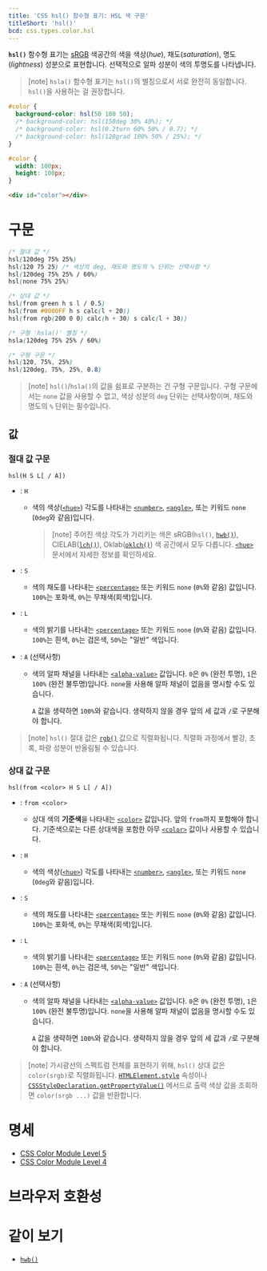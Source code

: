 ```yaml
---
title: 'CSS hsl() 함수형 표기: HSL 색 구문'
titleShort: 'hsl()'
bcd: css.types.color.hsl
---
```


**`hsl()`** 함수형 표기는 [sRGB](https://ko.wikipedia.org/wiki/SRGB) 색공간의 색을 색상(_hue_), 채도(_saturation_), 명도(_lightness_) 성분으로 표현합니다. 선택적으로 알파 성분이 색의 투명도를 나타냅니다.

> [note] `hsla()` 함수형 표기는 `hsl()`의 별칭으로서 서로 완전히 동일합니다. `hsl()`을 사용하는 걸 권장합니다.

```css hidden name=demo
#color {
  background-color: hsl(50 100 50);
  /* background-color: hsl(150deg 30% 40%); */
  /* background-color: hsl(0.2turn 60% 50% / 0.7); */
  /* background-color: hsl(120grad 100% 50% / 25%); */
}
```

```css hidden editable=false name=demo filename=style
#color {
  width: 100px;
  height: 100px;
}
```

```html hidden editable=false name=demo
<div id="color"></div>
```

<LiveExample height={140} lang="css" name="demo" />

# 구문

```css
/* 절대 값 */
hsl(120deg 75% 25%)
hsl(120 75 25) /* 색상의 deg, 채도와 명도의 % 단위는 선택사항 */
hsl(120deg 75% 25% / 60%)
hsl(none 75% 25%)

/* 상대 값 */
hsl(from green h s l / 0.5)
hsl(from #0000FF h s calc(l + 20))
hsl(from rgb(200 0 0) calc(h + 30) s calc(l + 30))

/* 구형 'hsla()' 별칭 */
hsla(120deg 75% 25% / 60%)

/* 구형 구문 */
hsl(120, 75%, 25%)
hsl(120deg, 75%, 25%, 0.8)
```

> [note] `hsl()`/`hsla()`의 값을 쉼표로 구분하는 건 구형 구문입니다. 구형 구문에서는 `none` 값을 사용할 수 없고, 색상 성분의 `deg` 단위는 선택사항이며, 채도와 명도의 `%` 단위는 필수입니다.

## 값

### 절대 값 구문

```
hsl(H S L[ / A])
```

- : `H`

  - 색의 색상([`<hue>`]) 각도를 나타내는 [`<number>`], [`<angle>`], 또는 키워드 `none` (`0deg`와 같음)입니다.

    > [note] 주어진 색상 각도가 가리키는 색은 sRGB(`hsl()`, [`hwb()`]), CIELAB([`lch()`]), Oklab([`oklch()`]) 색 공간에서 모두 다릅니다. [`<hue>`] 문서에서 자세한 정보를 확인하세요.

- : `S`
  - 색의 채도를 나타내는 [`<percentage>`] 또는 키워드 `none` (`0%`와 같음) 값입니다. `100%`는 포화색, `0%`는 무채색(회색)입니다.
- : `L`
  - 색의 밝기를 나타내는 [`<percentage>`] 또는 키워드 `none` (`0%`와 같음) 값입니다. `100%`는 흰색, `0%`는 검은색, `50%`는 "일반" 색입니다.
- : `A` (선택사항)

  - 색의 알파 채널을 나타내는 [`<alpha-value>`] 값입니다. `0`은 `0%` (완전 투명), `1`은 `100%` (완전 불투명)입니다. `none`을 사용해 알파 채널이 없음을 명시할 수도 있습니다.

    `A` 값을 생략하면 `100%`와 같습니다. 생략하지 않을 경우 앞의 세 값과 `/`로 구분해야 합니다.

> [note] `hsl()` 절대 값은 [`rgb()`] 값으로 직렬화됩니다. 직렬화 과정에서 빨강, 초록, 파랑 성분이 반올림될 수 있습니다.

### 상대 값 구문

```
hsl(from <color> H S L[ / A])
```

- : `from <color>`
  - 상대 색의 **기준색**을 나타내는 [`<color>`] 값입니다. 앞의 `from`까지 포함해야 합니다. 기준색으로는 다른 상대색을 포함한 아무 [`<color>`] 값이나 사용할 수 있습니다.
- : `H`
  - 색의 색상([`<hue>`]) 각도를 나타내는 [`<number>`], [`<angle>`], 또는 키워드 `none` (`0deg`와 같음)입니다.
- : `S`
  - 색의 채도를 나타내는 [`<percentage>`] 또는 키워드 `none` (`0%`와 같음) 값입니다. `100%`는 포화색, `0%`는 무채색(회색)입니다.
- : `L`
  - 색의 밝기를 나타내는 [`<percentage>`] 또는 키워드 `none` (`0%`와 같음) 값입니다. `100%`는 흰색, `0%`는 검은색, `50%`는 "일반" 색입니다.
- : `A` (선택사항)

  - 색의 알파 채널을 나타내는 [`<alpha-value>`] 값입니다. `0`은 `0%` (완전 투명), `1`은 `100%` (완전 불투명)입니다. `none`을 사용해 알파 채널이 없음을 명시할 수도 있습니다.

    `A` 값을 생략하면 `100%`와 같습니다. 생략하지 않을 경우 앞의 세 값과 `/`로 구분해야 합니다.

> [note] 가시광선의 스펙트럼 전체를 표현하기 위해, `hsl()` 상대 값은 `color(srgb)`로 직렬화됩니다. [`HTMLElement.style`] 속성이나 [`CSSStyleDeclaration.getPropertyValue()`] 메서드로 출력 색상 값을 조회하면 `color(srgb ...)` 값을 반환합니다.

# 명세

- [CSS Color Module Level 5](https://drafts.csswg.org/css-color-5/#relative-HSL)
- [CSS Color Module Level 4](https://drafts.csswg.org/css-color/#the-hsl-notation)

# 브라우저 호환성

<BrowserCompat data={props.bcd} />

# 같이 보기

- [`hwb()`](./hwb)

[`<alpha-value>`]: https://developer.mozilla.org/en-US/docs/Web/CSS/alpha-value
[`<angle>`]: ../angle
[`<color>`]: ../color_value
[`<hue>`]: https://developer.mozilla.org/en-US/docs/Web/CSS/hue
[`<number>`]: ../number
[`<percentage>`]: ../percentage
[`CSSStyleDeclaration.getPropertyValue()`]: https://developer.mozilla.org/en-US/docs/Web/API/CSSStyleDeclaration/getPropertyValue
[`HTMLElement.style`]: https://developer.mozilla.org/en-US/docs/Web/API/HTMLElement/style
[`hwb()`]: ./hwb
[`lch()`]: ./lch
[`oklch()`]: https://developer.mozilla.org/en-US/docs/Web/CSS/color_value/oklch
[`rgb()`]: ./rgb
